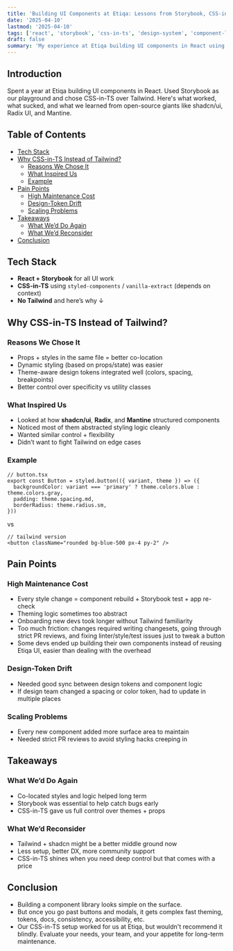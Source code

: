 ```yaml
---
title: 'Building UI Components at Etiqa: Lessons from Storybook, CSS-in-TS, and Why We Didn’t Use Tailwind'
date: '2025-04-10'
lastmod: '2025-04-10'
tags: ['react', 'storybook', 'css-in-ts', 'design-system', 'component-library']
draft: false
summary: 'My experience at Etiqa building UI components in React using Storybook. Why we went with CSS-in-TS instead of Tailwind, what we learned from shadcn, Radix, Mantine — and the hidden overhead nobody talks about.'
---
```


## Introduction

Spent a year at Etiqa building UI components in React. Used Storybook as our playground and chose CSS-in-TS over Tailwind. Here's what worked, what sucked, and what we learned from open-source giants like shadcn/ui, Radix UI, and Mantine.

## Table of Contents

- [Tech Stack](#tech-stack)
- [Why CSS-in-TS Instead of Tailwind?](#why-css-in-ts-instead-of-tailwind)
  - [Reasons We Chose It](#reasons-we-chose-it)
  - [What Inspired Us](#what-inspired-us)
  - [Example](#example)
- [Pain Points](#pain-points)
  - [High Maintenance Cost](#high-maintenance-cost)
  - [Design-Token Drift](#design-token-drift)
  - [Scaling Problems](#scaling-problems)
- [Takeaways](#takeaways)
  - [What We’d Do Again](#what-wed-do-again)
  - [What We’d Reconsider](#what-wed-reconsider)
- [Conclusion](#conclusion)

## Tech Stack

- **React + Storybook** for all UI work
- **CSS-in-TS** using `styled-components` / `vanilla-extract` (depends on context)
- **No Tailwind** and here’s why ↓

## Why CSS-in-TS Instead of Tailwind?

### Reasons We Chose It

- Props + styles in the same file = better co-location
- Dynamic styling (based on props/state) was easier
- Theme-aware design tokens integrated well (colors, spacing, breakpoints)
- Better control over specificity vs utility classes

### What Inspired Us

- Looked at how **shadcn/ui**, **Radix**, and **Mantine** structured components
- Noticed most of them abstracted styling logic cleanly
- Wanted similar control + flexibility
- Didn’t want to fight Tailwind on edge cases

### Example

```tsx
// button.tsx
export const Button = styled.button(({ variant, theme }) => ({
  backgroundColor: variant === 'primary' ? theme.colors.blue : theme.colors.gray,
  padding: theme.spacing.md,
  borderRadius: theme.radius.sm,
}))
```

vs

```tsx
// tailwind version
<button className="rounded bg-blue-500 px-4 py-2" />
```

## Pain Points

### High Maintenance Cost

- Every style change = component rebuild + Storybook test + app re-check
- Theming logic sometimes too abstract
- Onboarding new devs took longer without Tailwind familiarity
- Too much friction: changes required writing changesets, going through strict PR reviews, and fixing linter/style/test issues just to tweak a button
- Some devs ended up building their own components instead of reusing Etiqa UI, easier than dealing with the overhead

### Design-Token Drift

- Needed good sync between design tokens and component logic
- If design team changed a spacing or color token, had to update in multiple places

### Scaling Problems

- Every new component added more surface area to maintain
- Needed strict PR reviews to avoid styling hacks creeping in

## Takeaways

### What We’d Do Again

- Co-located styles and logic helped long term
- Storybook was essential to help catch bugs early
- CSS-in-TS gave us full control over themes + props

### What We’d Reconsider

- Tailwind + shadcn might be a better middle ground now
- Less setup, better DX, more community support
- CSS-in-TS shines when you need deep control but that comes with a price

## Conclusion

- Building a component library looks simple on the surface.
- But once you go past buttons and modals, it gets complex fast theming, tokens, docs, consistency, accessibility, etc.
- Our CSS-in-TS setup worked for us at Etiqa, but wouldn't recommend it blindly. Evaluate your needs, your team, and your appetite for long-term maintenance.
